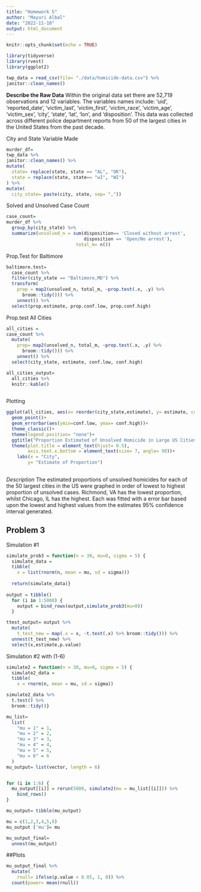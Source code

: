 ```yaml
---
title: "Homework 5"
author: "Mayuri Albal"
date: "2022-11-10"
output: html_document
---
```


```r
knitr::opts_chunk$set(echo = TRUE)
```

```r
library(tidyverse)
library(rvest)
library(ggplot2)
```

```r
twp_data = read_csv(file= "./data/homicide-data.csv") %>%
janitor::clean_names()
```

**Describe the Raw Data**
Within the original data set there are 52,719 observations and 12 variables. The variables names include: 'uid', 'reported_date', 'victim_last', 'victim_first', 'victim_race', 'victim_age', 'victim_sex', 'city', 'state', 'lat', 'lon', and 'disposition'. This data was collected across different police department reports from 50 of the largest cities in the United States from the past decade.

City and State Variable Made
```r
murder_df=
twp_data %>%
janitor::clean_names() %>% 
mutate(
  state= replace(state, state == "AL", "OK"),
  state = replace(state, state== "wI", "WI")
) %>% 
mutate(
  city_state= paste(city, state, sep= ","))


```

Solved and Unsolved Case Count
```r
case_count= 
murder_df %>% 
  group_by(city_state) %>% 
  summarize(unsolved_n = sum(disposition== 'Closed without arrest',
                             disposition == 'Open/No arrest'),
                          total_m= n()) 
```

Prop.Test for Baltimore
```r
baltimore.test=
  case_count %>% 
  filter(city_state == "Baltimore,MD") %>% 
  transform(
    prop = map2(unsolved_n, total_m, ~prop.test(.x, .y) %>% 
      broom::tidy())) %>% 
    unnest() %>% 
  select(prop.estimate, prop.conf.low, prop.conf.high)
```

Prop.test All Cities
```r
all_cities = 
case_count %>% 
  mutate(
    prop= map2(unsolved_n, total_m, ~prop.test(.x, .y) %>% 
      broom::tidy())) %>% 
    unnest() %>% 
  select(city_state, estimate, conf.low, conf.high)

all_cities_output=
  all_cities %>% 
  knitr::kable() 
  
```

Plotting

```r
ggplot(all_cities, aes(x= reorder(city_state,estimate), y= estimate, color=city_state))+
  geom_point()+
  geom_errorbar(aes(ymin=conf.low, ymax= conf.high))+
  theme_classic()+ 
  theme(legend.position= "none")+
  ggtitle("Proportion Estimated of Unsolved Homicide in Large US Cities")+
  theme(plot.title = element_text(hjust= 0.5),
        axis.text.x.bottom = element_text(size= 7, angle= 90))+
    labs(x = "City",
        y= "Estimate of Proportion")
  
```
*Description*
The estimated proportions of unsolved homicides for each of the 50 largest cities in the US were graphed in order of lowest to highest proportion of unsolved cases. Richmond, VA has the lowest proportion, whilst Chicago, IL has the highest. Each was fitted with a error bar based upon the lowest and highest values from the estimates 95% confidence interval generated.

## Problem 3

Simulation #1
```r
simulate_prob3 = function(n = 30, mu=0, sigma = 5) {
  simulate_data =
  tibble(
    x = list(rnorm(n, mean = mu, sd = sigma)))
  
  return(simulate_data)}
  
output = tibble()
  for (i in 1:5000) {
    output = bind_rows(output,simulate_prob3(mu=0)) 
  }

ttest_output= output %>% 
  mutate(
    t_test_new = map(.x = x, ~t.test(.x) %>% broom::tidy())) %>% 
  unnest(t_test_new) %>% 
  select(x,estimate,p.value)
```


Simulation #2 with (1-6)
```r
simulate2 = function(n = 30, mu=0, sigma = 5) {
  simulate2_data =
  tibble(
    x = rnorm(n, mean = mu, sd = sigma))

simulate2_data %>% 
  t.test() %>% 
  broom::tidy()}
```

```r
mu_list=
  list(
    "mu = 1" = 1,
    "mu = 2" = 2,
    "mu = 3" = 3,
    "mu = 4" = 4,
    "mu = 5" = 5,
    "mu = 6" = 6
  )
mu_output= list(vector, length = 6)


for (i in 1:6) {
  mu_output[[i]] = rerun(5000, simulate2(mu = mu_list[[i]])) %>% 
    bind_rows()
}
```


```r
mu_output= tibble(mu_output)

mu = c(1,2,3,4,5,6)
mu_output ['mu']= mu
```

```r
mu_output_final=
  unnest(mu_output)
```

##Plots

```r
mu_output_final %>% 
  mutate(
    rnull= ifelse(p.value < 0.05, 1, 0)) %>% 
  count(power= mean(rnull))
  
```

